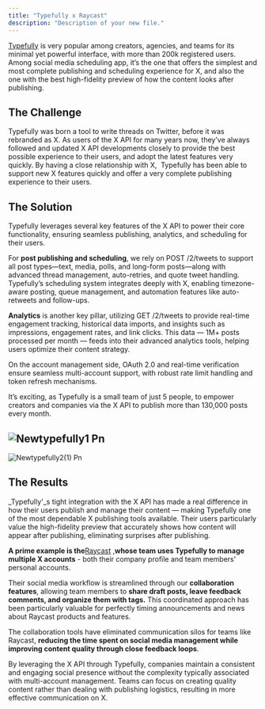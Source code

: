 ```yaml
---
title: "Typefully x Raycast"
description: "Description of your new file."
---
```


[Typefully](https://typefully.com/) is very popular among creators, agencies, and teams for its minimal yet powerful interface, with more than 200k registered users. Among social media scheduling app, it’s the one that offers the simplest and most complete publishing and scheduling experience for X, and also the one with the best high-fidelity preview of how the content looks after publishing.

## The Challenge

Typefully was born a tool to write threads on Twitter, before it was rebranded as X. As users of the X API for many years now, they’ve always followed and updated X API developments closely to provide the best possible experience to their users, and adopt the latest features very quickly. By having a close relationship with X,  Typefully has been able to support new X features quickly and offer a very complete publishing experience to their users.

## The Solution

Typefully leverages several key features of the X API to power their core functionality, ensuring seamless publishing, analytics, and scheduling for their users.

For **post publishing and scheduling**, we rely on POST /2/tweets to support all post types—text, media, polls, and long-form posts—along with advanced thread management, auto-retries, and quote tweet handling. Typefully’s scheduling system integrates deeply with X, enabling timezone-aware posting, queue management, and automation features like auto-retweets and follow-ups.

**Analytics** is another key pillar, utilizing GET /2/tweets to provide real-time engagement tracking, historical data imports, and insights such as impressions, engagement rates, and link clicks. This data — 1M\+ posts processed per month — feeds into their advanced analytics tools, helping users optimize their content strategy.

On the account management side, OAuth 2.0 and real-time verification ensure seamless multi-account support, with robust rate limit handling and token refresh mechanisms.

It’s exciting, as Typefully is a small team of just 5 people, to empower creators and companies via the X API to publish more than 130,000 posts every month.

## ![Newtypefully1 Pn](/images/newtypefully1.png)

![Newtypefully2(1) Pn](/images/newtypefully2\(1\).png)

## The Results

_Typefully'_s tight integration with the X API has made a real difference in how their users publish and manage their content — making Typefully one of the most dependable X publishing tools available. Their users particularly value the high-fidelity preview that accurately shows how content will appear after publishing, eliminating surprises after publishing.

**A prime example is the**[<u>Raycast</u>](https://www.raycast.com/) <u>,</u>**whose team uses Typefully to manage multiple X accounts**  - both their company profile and team members' personal accounts.

Their social media workflow is streamlined through our **collaboration features**, allowing team members to **share draft posts, leave feedback comments, and organize them with tags.** This coordinated approach has been particularly valuable for perfectly timing announcements and news about Raycast products and features.

The collaboration tools have eliminated communication silos for teams like Raycast, **reducing the time spent on social media management while improving content quality through close feedback loops**.

By leveraging the X API through Typefully, companies maintain a consistent and engaging social presence without the complexity typically associated with multi-account management. Teams can focus on creating quality content rather than dealing with publishing logistics, resulting in more effective communication on X.